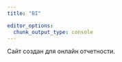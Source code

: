 ```yaml
---
title: "BI"

editor_options: 
  chunk_output_type: console
---
```




Сайт создан для онлайн отчетности.
